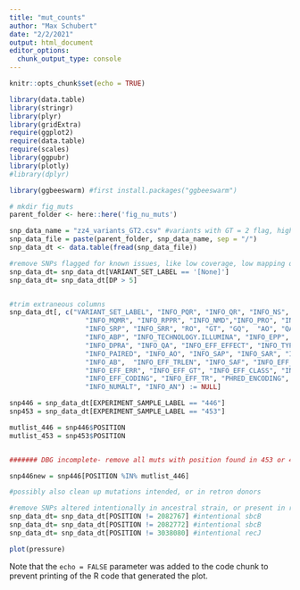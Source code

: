 ```yaml
---
title: "mut_counts"
author: "Max Schubert"
date: "2/2/2021"
output: html_document
editor_options: 
  chunk_output_type: console
---
```


```r

knitr::opts_chunk$set(echo = TRUE)

library(data.table)
library(stringr)
library(plyr)
library(gridExtra)
require(ggplot2)
require(data.table)
require(scales)
library(ggpubr)
library(plotly)
#library(dplyr)

library(ggbeeswarm) #first install.packages("ggbeeswarm")

# mkdir fig_muts
parent_folder <- here::here('fig_nu_muts')
```


```r
snp_data_name = "zz4_variants_GT2.csv" #variants with GT = 2 flag, high confidence
snp_data_file = paste(parent_folder, snp_data_name, sep = "/")
snp_data_dt <- data.table(fread(snp_data_file))

#remove SNPs flagged for known issues, like low coverage, low mapping quality, or nonunique alignments
snp_data_dt= snp_data_dt[VARIANT_SET_LABEL == '[None]']
snp_data_dt= snp_data_dt[DP > 5]


#trim extraneous columns
snp_data_dt[, c("VARIANT_SET_LABEL", "INFO_PQR", "INFO_QR", "INFO_NS", "INFO_ODDS",  "UID", "INFO_EPPR", "INFO_LOF", "INFO_DPB", "INFO_GTI", "IS_SV",
                   "INFO_MQMR", "INFO_RPPR", "INFO_NMD","INFO_PRO", "INFO_RO", "INFO_SRF",
                   "INFO_SRP", "INFO_SRR", "RO", "GT", "GQ",  "AO", "QA", "GL",  "QR", "INFO_MQM",
                   "INFO_ABP", "INFO_TECHNOLOGY.ILLUMINA", "INFO_EPP", "INFO_PQA", "INFO_RUN",
                   "INFO_DPRA", "INFO_QA", "INFO_EFF_EFFECT", "INFO_TYPE", "INFO_PAO", "INFO_CIGAR",
                   "INFO_PAIRED", "INFO_AO", "INFO_SAP", "INFO_SAR", "INFO_RPR", "INFO_RPP", "INFO_AC",
                   "INFO_AB",  "INFO_EFF_TRLEN", "INFO_SAF", "INFO_EFF_AA", "INFO_RPL",  "INFO_EFF_WARN",
                   "INFO_EFF_ERR", "INFO_EFF_GT", "INFO_EFF_CLASS", "INFO_MEANALT", "INFO_EFF_RANK",
                   "INFO_EFF_CODING", "INFO_EFF_TR", "PHRED_ENCODING", "CHROMOSOME", "INFO_DP",
                   "INFO_NUMALT", "INFO_AN") := NULL]


```

```r
snp446 = snp_data_dt[EXPERIMENT_SAMPLE_LABEL == "446"]
snp453 = snp_data_dt[EXPERIMENT_SAMPLE_LABEL == "453"]

mutlist_446 = snp446$POSITION
mutlist_453 = snp453$POSITION


####### DBG incomplete- remove all muts with position found in 453 or 446

snp446new = snp446[POSITION %IN% mutlist_446]

```


```r

#possibly also clean up mutations intended, or in retron donors

#remove SNPs altered intentionally in ancestral strain, or present in retron donors
snp_data_dt= snp_data_dt[POSITION != 2082767] #intentional sbcB
snp_data_dt= snp_data_dt[POSITION != 2082772] #intentional sbcB
snp_data_dt= snp_data_dt[POSITION != 3038080] #intentional recJ

```


```r
plot(pressure)
```

Note that the `echo = FALSE` parameter was added to the code chunk to prevent printing of the R code that generated the plot.

